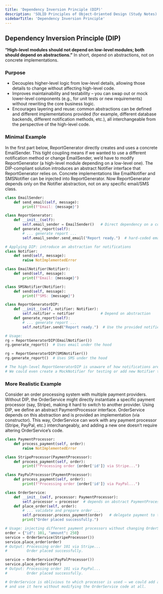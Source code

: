 ```yaml
---
title: 'Dependency Inversion Principle (DIP)'
description: 'SOLID Principles of Object-Oriented Design (Study Notes)'
sidebarTitle: 'Dependency Inversion Principle'
---
```


## Dependency Inversion Principle (DIP)
**“High-level modules should not depend on low-level modules; both should depend on abstractions.”**
In short, depend on abstractions, not on concrete implementations.

### Purpose
* Decouples higher-level logic from low-level details, allowing those details to change without affecting high-level code.
* Improves maintainability and testability – you can swap out or mock lower-level components (e.g., for unit tests or new
requirements) without rewriting the core business logic.
* Encourages layering and reuse: common abstractions can be defined and different implementations provided (for example,
different database backends, different notification methods, etc.), all interchangeable from the perspective of the high-level
code.

### Minimal Example
In the first part below, ReportGenerator directly creates and uses a concrete EmailSender. This tight coupling means if
we wanted to use a different notification method or change EmailSender, we’d have to modify ReportGenerator (a high-level
module depending on a low-level one). The DIP-compliant solution introduces an abstract Notifier interface that
ReportGenerator relies on. Concrete implementations like EmailNotifier and SMSNotifier can be injected into
ReportGenerator. Now ReportGenerator depends only on the Notifier abstraction, not on any specific email/SMS class.
```python
class EmailSender:
    def send_email(self, message):
        print(f"Email: {message}")

class ReportGenerator:
    def __init__(self):
        self.email_sender = EmailSender()   # Direct dependency on a concrete class
    def generate_report(self):
        # ... generate report ...
        self.email_sender.send_email("Report ready.")  # hard-coded email notification

# Applying DIP: introduce an abstraction for notifications
class Notifier:
    def send(self, message):
        raise NotImplementedError

class EmailNotifier(Notifier):
    def send(self, message):
        print(f"Email: {message}")

class SMSNotifier(Notifier):
    def send(self, message):
        print(f"SMS: {message}")

class ReportGeneratorDIP:
    def __init__(self, notifier: Notifier):
        self.notifier = notifier            # Depend on abstraction
    def generate_report(self):
        # ... generate report ...
        self.notifier.send("Report ready.")  # Use the provided notifier, not knowing its type

# Usage:
rg = ReportGeneratorDIP(EmailNotifier())
rg.generate_report()  # Uses email under the hood

rg = ReportGeneratorDIP(SMSNotifier())
rg.generate_report()  # Uses SMS under the hood

# The high-level ReportGeneratorDIP is unaware of how notifications are sent.
# We could even create a MockNotifier for testing or add new Notifier types without changing ReportGeneratorDIP.
```
### More Realistic Example
Consider an order processing system with multiple payment providers. Without DIP, the OrderService might directly
instantiate a specific payment processor (say, Stripe), making it hard to switch to another provider. Using DIP, we
define an abstract PaymentProcessor interface. OrderService depends on this abstraction and is provided an implementation
(via constructor). This way, OrderService can work with any payment processor (Stripe, PayPal, etc.) interchangeably,
and adding a new one doesn’t require altering OrderService’s code.
```python
class PaymentProcessor:
    def process_payment(self, order):
        raise NotImplementedError

class StripeProcessor(PaymentProcessor):
    def process_payment(self, order):
        print(f"Processing order {order['id']} via Stripe...")

class PayPalProcessor(PaymentProcessor):
    def process_payment(self, order):
        print(f"Processing order {order['id']} via PayPal...")

class OrderService:
    def __init__(self, processor: PaymentProcessor):
        self.processor = processor  # depends on abstract PaymentProcessor
    def place_order(self, order):
        # ... validate and prepare order ...
        self.processor.process_payment(order)   # delegate payment to the injected processor
        print("Order placed successfully.")

# Usage: injecting different payment processors without changing OrderService
order = {"id": 101, "amount": 250}
service = OrderService(StripeProcessor())
service.place_order(order)
# Output: Processing order 101 via Stripe...
#         Order placed successfully.

service = OrderService(PayPalProcessor())
service.place_order(order)
# Output: Processing order 101 via PayPal...
#         Order placed successfully.

# OrderService is oblivious to which processor is used – we could add a new processor (e.g., ApplePayProcessor)
# and use it here without modifying the OrderService code at all.

```